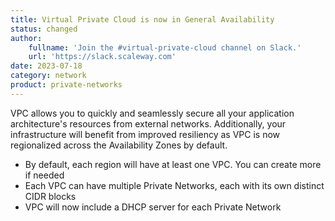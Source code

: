```yaml
---
title: Virtual Private Cloud is now in General Availability
status: changed
author:
    fullname: 'Join the #virtual-private-cloud channel on Slack.'
    url: 'https://slack.scaleway.com'
date: 2023-07-18
category: network
product: private-networks
---
```


VPC allows you to quickly and seamlessly secure all your application architecture's resources from external networks. Additionally, your infrastructure will benefit from improved resiliency as VPC is now regionalized across the Availability Zones by default.
- By default, each region will have at least one VPC. You can create more if needed
- Each VPC can have multiple Private Networks, each with its own distinct CIDR blocks
- VPC will now include a DHCP server for each Private Network

